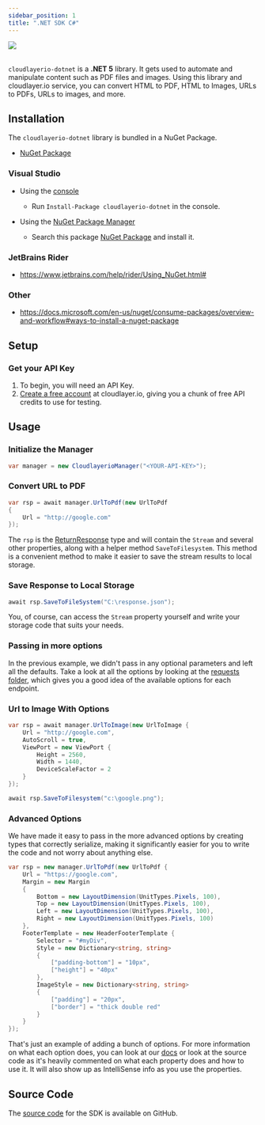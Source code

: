 ```yaml
---
sidebar_position: 1
title: ".NET SDK C#"
---
```


<head>
  <title>cloudlayer.io C# SDK | Docs - Document Generation Service</title>
  <meta
    name="description"
    content="cloudlayer.io is a document generation platform that offers a .NET C# SDK for integrating with our PDF Generation and Image Generation services."
  />
</head>

<a href="https://www.nuget.org/packages/cloudlayerio-dotnet/">
  <img src="https://buildstats.info/nuget/cloudlayerio-dotnet" />
</a>
<br />
<br />

`cloudlayerio-dotnet` is a **.NET 5** library. It gets used to automate and manipulate content such as PDF files and images. Using this library and cloudlayer.io service, you can convert HTML to PDF, HTML to Images, URLs to PDFs, URLs to images, and more.

## Installation

The `cloudlayerio-dotnet` library is bundled in a NuGet Package.

- [NuGet Package](https://www.nuget.org/packages/cloudlayerio-dotnet/)

### Visual Studio

- Using the [console](https://docs.microsoft.com/en-us/nuget/consume-packages/install-use-packages-powershell)

  - Run `Install-Package cloudlayerio-dotnet` in the console.

- Using the [NuGet Package Manager](https://docs.microsoft.com/en-us/nuget/consume-packages/install-use-packages-visual-studio)

  - Search this package [NuGet Package](https://www.nuget.org/packages/cloudlayerio-dotnet) and install it.

### JetBrains Rider

- <https://www.jetbrains.com/help/rider/Using_NuGet.html#>

### Other

- <https://docs.microsoft.com/en-us/nuget/consume-packages/overview-and-workflow#ways-to-install-a-nuget-package>

<!-- USAGE EXAMPLES -->

## Setup

### Get your API Key

1. To begin, you will need an API Key.
2. [Create a free account](https://cloudlayer.io/auth/register) at cloudlayer.io, giving you a chunk of free API credits to use for testing.

## Usage

### Initialize the Manager

```csharp
var manager = new CloudlayerioManager("<YOUR-API-KEY>");
```

### Convert URL to PDF

```csharp
var rsp = await manager.UrlToPdf(new UrlToPdf
{
    Url = "http://google.com"
});
```

The `rsp` is the [ReturnResponse](https://github.com/cloudlayerio/cloudlayerio-dotnet/blob/main/cloudlayerio-dotnet/responses/ReturnResponse.cs) type and will contain the `Stream` and several other properties, along with a helper method `SaveToFilesystem`. This method is a convenient method to make it easier to save the stream results to local storage.

### Save Response to Local Storage

```csharp
await rsp.SaveToFileSystem("C:\response.json");
```

You, of course, can access the `Stream` property yourself and write your storage code that suits your needs.

### Passing in more options

In the previous example, we didn't pass in any optional parameters and left all the defaults. Take a look at all the options by looking at the [requests folder](https://github.com/cloudlayerio/cloudlayerio-dotnet/tree/main/cloudlayerio-dotnet/requests), which gives you a good idea of the available options for each endpoint.

### Url to Image With Options

```csharp
var rsp = await manager.UrlToImage(new UrlToImage {
    Url = "http://google.com",
    AutoScroll = true,
    ViewPort = new ViewPort {
        Height = 2560,
        Width = 1440,
        DeviceScaleFactor = 2
    }
});

await rsp.SaveToFilesystem("c:\google.png");
```

### Advanced Options

We have made it easy to pass in the more advanced options by creating types that correctly serialize, making it significantly easier for you to write the code and not worry about anything else.

```csharp
var rsp = new manager.UrlToPdf(new UrlToPdf {
    Url = "https://google.com",
    Margin = new Margin
    {
        Bottom = new LayoutDimension(UnitTypes.Pixels, 100),
        Top = new LayoutDimension(UnitTypes.Pixels, 100),
        Left = new LayoutDimension(UnitTypes.Pixels, 100),
        Right = new LayoutDimension(UnitTypes.Pixels, 100)
    },
    FooterTemplate = new HeaderFooterTemplate {
        Selector = "#myDiv",
        Style = new Dictionary<string, string>
        {
            ["padding-bottom"] = "10px",
            ["height"] = "40px"
        },
        ImageStyle = new Dictionary<string, string>
        {
            ["padding"] = "20px",
            ["border"] = "thick double red"
        }
    }
});
```

That's just an example of adding a bunch of options. For more information on what each option does, you can look at our [docs](https://cloudlayer.io/docs) or look at the source code as it's heavily commented on what each property does and how to use it. It will also show up as IntelliSense info as you use the properties.

## Source Code
The [source code](https://github.com/cloudlayerio/cloudlayerio-dotnet) for the SDK is available on GitHub.

